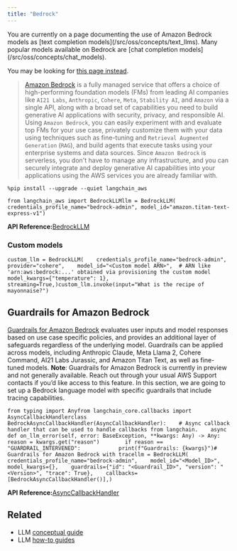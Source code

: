 ```yaml
---
title: "Bedrock"
---
```


<Warning>
  You are currently on a page documenting the use of Amazon Bedrock models as [text completion models](/src/oss/concepts/text_llms). Many popular models available on Bedrock are [chat completion models](/src/oss/concepts/chat_models).

  You may be looking for [this page instead](/src/oss/integrations/chat/bedrock).
</Warning>

> [Amazon Bedrock](https://aws.amazon.com/bedrock/) is a fully managed service that offers a choice of high-performing foundation models (FMs) from leading AI companies like `AI21 Labs`, `Anthropic`, `Cohere`, `Meta`, `Stability AI`, and `Amazon` via a single API, along with a broad set of capabilities you need to build generative AI applications with security, privacy, and responsible AI. Using `Amazon Bedrock`, you can easily experiment with and evaluate top FMs for your use case, privately customize them with your data using techniques such as fine-tuning and `Retrieval Augmented Generation` (`RAG`), and build agents that execute tasks using your enterprise systems and data sources. Since `Amazon Bedrock` is serverless, you don't have to manage any infrastructure, and you can securely integrate and deploy generative AI capabilities into your applications using the AWS services you are already familiar with.

```
%pip install --upgrade --quiet langchain_aws
```

```
from langchain_aws import BedrockLLMllm = BedrockLLM(    credentials_profile_name="bedrock-admin", model_id="amazon.titan-text-express-v1")
```

**API Reference:**[BedrockLLM](https://python.langchain.com/api_reference/aws/llms/langchain_aws.llms.bedrock.BedrockLLM.html)

### Custom models

```
custom_llm = BedrockLLM(    credentials_profile_name="bedrock-admin",    provider="cohere",    model_id="<Custom model ARN>",  # ARN like 'arn:aws:bedrock:...' obtained via provisioning the custom model    model_kwargs={"temperature": 1},    streaming=True,)custom_llm.invoke(input="What is the recipe of mayonnaise?")
```

## Guardrails for Amazon Bedrock

[Guardrails for Amazon Bedrock](https://aws.amazon.com/bedrock/guardrails/) evaluates user inputs and model responses based on use case specific policies, and provides an additional layer of safeguards regardless of the underlying model. Guardrails can be applied across models, including Anthropic Claude, Meta Llama 2, Cohere Command, AI21 Labs Jurassic, and Amazon Titan Text, as well as fine-tuned models. **Note**: Guardrails for Amazon Bedrock is currently in preview and not generally available. Reach out through your usual AWS Support contacts if you’d like access to this feature. In this section, we are going to set up a Bedrock language model with specific guardrails that include tracing capabilities.

```
from typing import Anyfrom langchain_core.callbacks import AsyncCallbackHandlerclass BedrockAsyncCallbackHandler(AsyncCallbackHandler):    # Async callback handler that can be used to handle callbacks from langchain.    async def on_llm_error(self, error: BaseException, **kwargs: Any) -> Any:        reason = kwargs.get("reason")        if reason == "GUARDRAIL_INTERVENED":            print(f"Guardrails: {kwargs}")# Guardrails for Amazon Bedrock with tracellm = BedrockLLM(    credentials_profile_name="bedrock-admin",    model_id="<Model_ID>",    model_kwargs={},    guardrails={"id": "<Guardrail_ID>", "version": "<Version>", "trace": True},    callbacks=[BedrockAsyncCallbackHandler()],)
```

**API Reference:**[AsyncCallbackHandler](https://python.langchain.com/api_reference/core/callbacks/langchain_core.callbacks.base.AsyncCallbackHandler.html)

## Related

* LLM [conceptual guide](/src/oss/concepts/text_llms)
* LLM [how-to guides](/src/oss/how_to/#llms)
